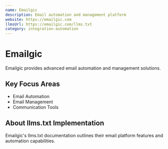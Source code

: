 ```yaml
---
name: Emailgic
description: Email automation and management platform
website: https://emailgic.com
llmsUrl: https://emailgic.com/llms.txt
category: integration-automation
---
```


# Emailgic

Emailgic provides advanced email automation and management solutions.

## Key Focus Areas

- Email Automation
- Email Management
- Communication Tools

## About llms.txt Implementation

Emailgic's llms.txt documentation outlines their email platform features and automation capabilities.
